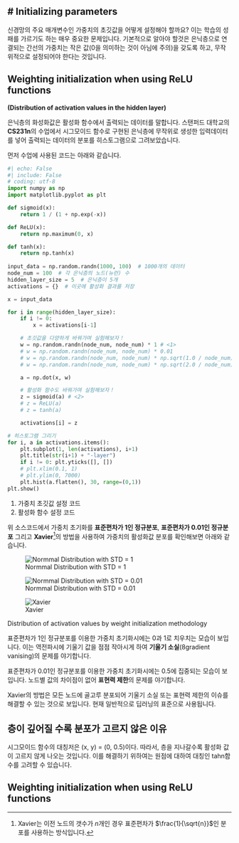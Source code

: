 # Initializing parameters
---

신경망의 주요 매개변수인 가중치의 초깃값을 어떻게 설정해야 할까요? 이는 학습의 성패를 가르기도 하는 매우 중요한 문제입니다. 기본적으로 알아야 할것은 은닉층으로 연결되는 간선의 가중치는 작은 값(0을 의미하는 것이 아님에 주의)을 갖도록 하고, 무작위적으로 설정되어야 한다는 것입니다.

## Weighting initialization when using ReLU functions
**(Distribution of activation values in the hidden layer)**

은닉층의 화성화값은 활성화 함수에서 출력되는 데이터를 말합니다. 스탠퍼드 대학교의 **CS231n**의 수업에서 시그모이드 함수로 구현된 은닉층에 무작위로 생성한 입력데이터를 넣어 출력되는 데이터의 분포를 히스토그램으로 그려보았습니다.

먼저 수업에 사용된 코드는 아래와 같습니다.

``` python
#| echo: False
#| include: False
# coding: utf-8
import numpy as np
import matplotlib.pyplot as plt

def sigmoid(x):
    return 1 / (1 + np.exp(-x))

def ReLU(x):
    return np.maximum(0, x)

def tanh(x):
    return np.tanh(x)
    
input_data = np.random.randn(1000, 100)  # 1000개의 데이터
node_num = 100  # 각 은닉층의 노드(뉴런) 수
hidden_layer_size = 5  # 은닉층이 5개
activations = {}  # 이곳에 활성화 결과를 저장

x = input_data

for i in range(hidden_layer_size):
    if i != 0:
        x = activations[i-1]

    # 초깃값을 다양하게 바꿔가며 실험해보자！
    w = np.random.randn(node_num, node_num) * 1 # <1>
    # w = np.random.randn(node_num, node_num) * 0.01
    # w = np.random.randn(node_num, node_num) * np.sqrt(1.0 / node_num)
    # w = np.random.randn(node_num, node_num) * np.sqrt(2.0 / node_num)

    a = np.dot(x, w)

    # 활성화 함수도 바꿔가며 실험해보자！
    z = sigmoid(a) # <2>
    # z = ReLU(a)
    # z = tanh(a)

    activations[i] = z

# 히스토그램 그리기
for i, a in activations.items():
    plt.subplot(1, len(activations), i+1)
    plt.title(str(i+1) + "-layer")
    if i != 0: plt.yticks([], [])
    # plt.xlim(0.1, 1)
    # plt.ylim(0, 7000)
    plt.hist(a.flatten(), 30, range=(0,1))
plt.show()
```
1. 가중치 초깃값 설정 코드
2. 활성화 함수 설정 코드

위 소스코드에서 가중치 초기화를 **표준편차가 1인 정규분포**, **표준편차가 0.01인 정규분포** 그리고 **Xavier**^[Xavier는 이전 노드의 갯수가 $n$개인 경우 표준편차가 $\frac{1}{\sqrt{n}}$인 분포를 사용하는 방식입니다.]의 방법을 사용하여 가중치의 활성화값 분포를 확인해보면 아래와 같습니다.

::: {#fig-techInit0 layout-nrow=3}

![Normmal Distribution with STD = 1](image/fig-techInit1.png){}

![Normmal Distribution with STD = 0.01](image/fig-techInit2.png){}

![Xavier](image/fig-techInit3.png){}

Distribution of activation values by weight initialization methodology
:::

표준편차가 1인 정규분포를 이용한 가중치 초기화시에는 0과 1로 치우치는 모습이 보입니다. 이는 역전파시에 기울기 값을 점점 작아시게 하여 **기울기 소실**(8gradient vanising)의 문제를 야기합니다.

표준편차가 0.01인 정규분포를 이용한 가중치 초기화시에는 0.5에 집중되는 모습이 보입니다. 노드별 값의 차이점이 없어 **표현력 제한**의 문제를 야기합니다.

Xavier의 방법은 모든 노드에 골고루 분포되어 기울기 소실 또는 표현력 제한의 이슈를 해결할 수 있는 것으로 보입니다. 현재 일반적으로 딥러닝의 표준으로 사용됩니다.

::: {.callout-note}
## 층이 깊어질 수록 분포가 고르지 않은 이유

시그모이드 함수의 대칭저은 (x, y) = (0, 0.5)이다. 따라서, 층을 지나갈수록 활성화 값이 고르지 않게 나오는 것입니다. 이를 해결하기 위하여는 원점에 대하여 대칭인 tahn함수를 고려할 수 있습니다.
:::

## Weighting initialization when using ReLU functions


